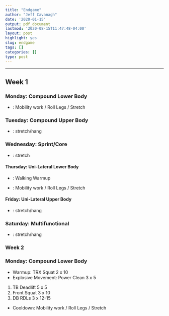 ```yaml
---
title: "Endgame"
author: "Jeff Cavanagh"
date: '2020-01-15'
output: pdf_document
lastmod: '2020-08-15T11:47:48-04:00'
layout: post
highlight: yes
slug: endgame
tags: []
categories: []
type: post
---
```


** **

## **Week 1**
### Monday: Compound Lower Body

\begin{itemize}
  \item \emph{Warmup}: TRX Squat 2 x 10
  \item \emph{Explosive Movement}: Box Jump 3 x 5 
\end{itemize}
\begin{enumerate}
  \item Font Squat 5 x 5
  \item TB Deadlist 3 x 10
  \item Superset x 3
  \begin{enumerate}
    \item Goblet Squat x 12
    \item DB RDLs x 12 - 15
  \end{enumerate}
\end{enumerate}

* \emph{Cooldown}: Mobility work / Roll Legs / Stretch

### Tuesday: Compound Upper Body

\begin{itemize}
  \item \emph{Warmup}: Superset x 3
  \begin{enumerate}
    \item Plyo-pushups x 5
    \item Face Pulls x 10
  \end{enumerate}
  \item \emph{Explosive} Movement: Push Press 3 x 5
\end{itemize}
\begin{enumerate}
  \item Pullups (weighted) 4 x 5
  \item DB Bench 4 x 5
  \item DB Row 3 x 10
  \item Triset x 3
  \begin{enumerate}
    \item Standing Arnold Press x 8-10
    \item DB Hammer Curls x 6 - 10
    \item DB close-grip Pushups x 15 - 20
  \end{enumerate}
  \item Superset x 3
  \begin{enumerate}
    \item Inclince DB Bench x 12 - 15
    \item Incline Lever Rows x 12 - 15
  \end{enumerate}
\end{enumerate}

* \emph{Cooldown}: stretch/hang

### Wednesday: Sprint/Core
\begin{enumerate}
  \item SPRINT 8
  \item Landmine 180s 4 x 10 - 12
  \item Superset x 3
  \begin{enumerate}
    \item Standing Rollouts x 5 - 10
    \item Decline (weighted) Situps x 10 - 12
  \end{enumerate}
  \item Superset x 3
  \begin{enumerate}
    \item Hanging Leg Raises x 8 - 10
    \item Cable Crunch x 12 - 15
  \end{enumerate}
  \item \emph{Finisher}: Sled Push or Farmers Walks (Timed, Distance, EMOM, or Tabata)
\end{enumerate}

* \emph{Cooldown}: stretch

#### Thursday: Uni-Lateral Lower Body

* \emph{Warmup}: Walking Warmup

\begin{enumerate}
  \item Front Squat Reverse Lunge 3 x 6
  \item Single Leg Barbell RDL 3 x 8 - 10
  \item Bulgarian Split Squat 3 x 10 - 15
  \item Glute-Ham Raise 3 x 10
\end{enumerate}

* \emph{Cooldown}: Mobility work / Roll Legs / Stretch

#### Friday: Uni-Lateral Upper Body
\begin{itemize}
  \item \emph{Warmup}: Superset x 3
  \begin{enumerate}
    \item Plyo-pushups x 5
    \item Face Pulls x 10
  \end{enumerate}
\end{itemize}
  
\begin{enumerate}
  \item One-Arm Pushups 3 x 5 - 10
  \item Freestanding DB Row 3 x 6 - 8
  \item Superset x 3
  \begin{enumerate}
    \item Kneeling Banded Pushdowns x 15 - 30
    \item Dips x 10 - 12
  \end{enumerate}
  \item Superset x 3
  \begin{enumerate}
    \item Chinups x 4 - 10
    \item Smash Curl x 10 - 15
  \end{enumerate}
  \item Single-Arm Overhead Press 3 x 8 - 12
\end{enumerate}

* \emph{Cooldown}: stretch/hang

### Saturday: Multifunctional
\begin{enumerate}
  \item SPRINT 8
  \item Complex (Pick one from list below)
  \item Chinup + Pushup Desceding Superset Pyramid
  \item Sprint Tabata
  \item (opt) extra Tabata or full body conditioning (Sled Push, Farmers Walks, etc.)
\end{enumerate}

* \emph{Cooldown}: stretch/hang

### **Week 2**

### Monday: Compound Lower Body

* Warmup: TRX Squat 2 x 10
* Explosive Movement: Power Clean 3 x 5

1. TB Deadlift 5 x 5
2. Front Squat 3 x 10
3. DB RDLs 3 x 12-15

* Cooldown: Mobility work / Roll Legs / Stretch

